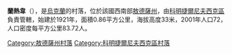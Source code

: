 {{expand|time=2016-09-04T03:35:33+00:00}}
{{unreferenced|time=2016-09-04T03:35:33+00:00}}
{{coord|46|44|41|N|31|4|38|E|scale:30000|display=title}}

'''蘭熱韋'''（{{lang-uk|Ранжеве}}），是[[烏克蘭|烏克蘭]]的村落，位於該國西南部[[敖德薩州|敖德薩州]]，由[[科明捷爾尼夫西克區|科明捷爾尼夫西克區]]負責管轄，始建於1921年，面積0.86平方公里，海拔高度33米，2001年人口72，人口密度每平方公里83.72人。

{{DEFAULTSORT:Ранжеве}}
[[Category:敖德薩州村落|Category:敖德薩州村落]]
[[Category:科明捷爾尼夫西克區村落|Category:科明捷爾尼夫西克區村落]]


{{Odessa-geo-stub}}